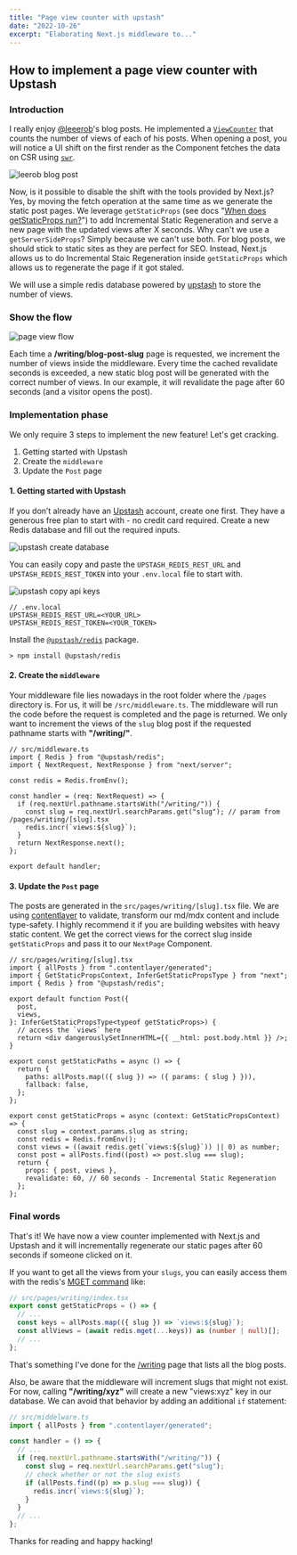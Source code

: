```yaml
---
title: "Page view counter with upstash"
date: "2022-10-26"
excerpt: "Elaborating Next.js middleware to..."
---
```


## How to implement a page view counter with Upstash

### Introduction

I really enjoy [@leeerob](https://twitter.com/leeerob)'s blog posts. He implemented a [`ViewCounter`](https://github.com/leerob/leerob.io/blob/main/components/ViewCounter.tsx) that counts the number of views of each of his posts. When opening a post, you will notice a UI shift on the first render as the Component fetches the data on CSR using [`swr`](https://swr.vercel.app).

![leerob blog post](/assets/blog/page-views/leerob-refresh-page-views.gif)

Now, is it possible to disable the shift with the tools provided by Next.js? Yes, by moving the fetch operation at the same time as we generate the static post pages. We leverage `getStaticProps` (see docs "[When does getStaticProps run?](https://nextjs.org/docs/basic-features/data-fetching/get-static-props#when-does-getstaticprops-run)") to add Incremental Static Regeneration and serve a new page with the updated views after X seconds.
Why can't we use a `getServerSideProps`? Simply because we can't use both. For blog posts, we should stick to static sites as they are perfect for SEO. Instead, Next.js allows us to do Incremental Staic Regeneration inside `getStaticProps` which allows us to regenerate the page if it got staled.

We will use a simple redis database powered by [upstash](https://upstash.com) to store the number of views.

### Show the flow

![page view flow](/assets/blog/page-views/excalidraw-flow.png)

Each time a **/writing/blog-post-slug** page is requested, we increment the number of views inside the middleware. Every time the cached revalidate seconds is exceeded, a new static blog post will be generated with the correct number of views. In our example, it will revalidate the page after 60 seconds (and a visitor opens the post).

### Implementation phase

We only require 3 steps to implement the new feature! Let's get cracking.

1. Getting started with Upstash
2. Create the `middleware`
3. Update the `Post` page

#### 1. Getting started with Upstash

If you don’t already have an [Upstash](http://console.upstash.com/) account, create one first. They have a generous free plan to start with - no credit card required. Create a new Redis database and fill out the required inputs.

![upstash create database](/assets/blog/page-views/upstash-create-db.png)

You can easily copy and paste the `UPSTASH_REDIS_REST_URL` and `UPSTASH_REDIS_REST_TOKEN` into your `.env.local` file to start with.

![upstash copy api keys](/assets/blog/page-views/upstash-api-keys.png)

```
// .env.local
UPSTASH_REDIS_REST_URL=<YOUR_URL>
UPSTASH_REDIS_REST_TOKEN=<YOUR_TOKEN>
```

Install the [`@upstash/redis`](https://www.npmjs.com/package/@upstash/redis) package.

```shell
> npm install @upstash/redis
```

#### 2. Create the `middleware`

Your middleware file lies nowadays in the root folder where the `/pages` directory is. For us, it will be `/src/middleware.ts`. The middleware will run the code before the request is completed and the page is returned. We only want to increment the views of the `slug` blog post if the requested pathname starts with **"/writing/"**.

```tsx
// src/middleware.ts
import { Redis } from "@upstash/redis";
import { NextRequest, NextResponse } from "next/server";

const redis = Redis.fromEnv();

const handler = (req: NextRequest) => {
  if (req.nextUrl.pathname.startsWith("/writing/")) {
    const slug = req.nextUrl.searchParams.get("slug"); // param from /pages/writing/[slug].tsx
    redis.incr(`views:${slug}`);
  }
  return NextResponse.next();
};

export default handler;
```

#### 3. Update the `Post` page

The posts are generated in the `src/pages/writing/[slug].tsx` file. We are using [contentlayer](http://contentlayer.dev/) to validate, transform our md/mdx content and include type-safety. I highly recommend it if you are building websites with heavy static content. We get the correct views for the correct slug inside `getStaticProps` and pass it to our `NextPage` Component.

```tsx
// src/pages/writing/[slug].tsx
import { allPosts } from ".contentlayer/generated";
import { GetStaticPropsContext, InferGetStaticPropsType } from "next";
import { Redis } from "@upstash/redis";

export default function Post({
  post,
  views,
}: InferGetStaticPropsType<typeof getStaticProps>) {
  // access the `views` here
  return <div dangerouslySetInnerHTML={{ __html: post.body.html }} />;
}

export const getStaticPaths = async () => {
  return {
    paths: allPosts.map(({ slug }) => ({ params: { slug } })),
    fallback: false,
  };
};

export const getStaticProps = async (context: GetStaticPropsContext) => {
  const slug = context.params.slug as string;
  const redis = Redis.fromEnv();
  const views = ((await redis.get(`views:${slug}`)) || 0) as number;
  const post = allPosts.find((post) => post.slug === slug);
  return {
    props: { post, views },
    revalidate: 60, // 60 seconds - Incremental Static Regeneration
  };
};
```

### Final words

That's it! We have now a view counter implemented with Next.js and Upstash and it will incrementally regenerate our static pages after 60 seconds if someone clicked on it.

If you want to get all the views from your `slugs`, you can easily access them with the redis's [MGET command](https://redis.io/commands/mget/) like:

```ts
// src/pages/writing/index.tsx
export const getStaticProps = () => {
  // ...
  const keys = allPosts.map(({ slug }) => `views:${slug}`);
  const allViews = (await redis.mget(...keys)) as (number | null)[];
  // ...
};
```

That's something I've done for the [/writing](/writing) page that lists all the blog posts.

Also, be aware that the middleware will increment slugs that might not exist. For now, calling **"/writing/xyz"** will create a new "views:xyz" key in our database.
We can avoid that behavior by adding an additional `if` statement:

```ts
// src/middelware.ts
import { allPosts } from ".contentlayer/generated";

const handler = () => {
  // ...
  if (req.nextUrl.pathname.startsWith("/writing/")) {
    const slug = req.nextUrl.searchParams.get("slug");
    // check whether or not the slug exists
    if (allPosts.find((p) => p.slug === slug)) {
      redis.incr(`views:${slug}`);
    }
  }
  // ...
};
```

Thanks for reading and happy hacking!
